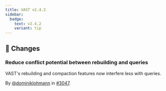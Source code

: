 ```yaml
---
title: VAST v2.4.2
sidebar:
  badge:
    text: v2.4.2
    variant: tip
---
```


## 🔄 Changes

### Reduce conflict potential between rebuilding and queries

VAST's rebuilding and compaction features now interfere less with queries.

By [@dominiklohmann](https://github.com/dominiklohmann) in [#3047](https://github.com/tenzir/tenzir/pull/3047).